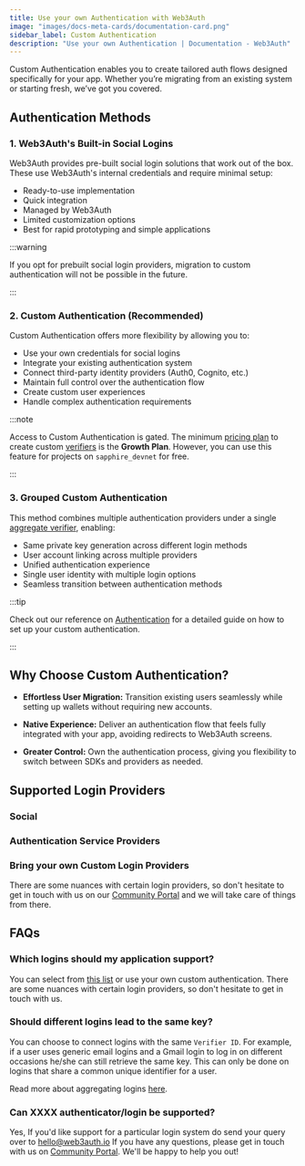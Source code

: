 ```yaml
---
title: Use your own Authentication with Web3Auth
image: "images/docs-meta-cards/documentation-card.png"
sidebar_label: Custom Authentication
description: "Use your own Authentication | Documentation - Web3Auth"
---
```



Custom Authentication enables you to create tailored auth flows designed specifically for your app.
Whether you’re migrating from an existing system or starting fresh, we’ve got you covered.

## Authentication Methods

### 1. Web3Auth's Built-in Social Logins

Web3Auth provides pre-built social login solutions that work out of the box. These use Web3Auth's
internal credentials and require minimal setup:

- Ready-to-use implementation
- Quick integration
- Managed by Web3Auth
- Limited customization options
- Best for rapid prototyping and simple applications

:::warning

If you opt for prebuilt social login providers, migration to custom authentication will not be
possible in the future.

:::

### 2. Custom Authentication (Recommended)

Custom Authentication offers more flexibility by allowing you to:

- Use your own credentials for social logins
- Integrate your existing authentication system
- Connect third-party identity providers (Auth0, Cognito, etc.)
- Maintain full control over the authentication flow
- Create custom user experiences
- Handle complex authentication requirements

:::note

Access to Custom Authentication is gated. The minimum
[pricing plan](https://web3auth.io/pricing.html) to create custom
[verifiers](/auth-provider-setup/verifiers) is the **Growth Plan**. However, you can use this
feature for projects on `sapphire_devnet` for free.

:::

### 3. Grouped Custom Authentication

This method combines multiple authentication providers under a single
[aggregate verifier](/auth-provider-setup/aggregate-verifier), enabling:

- Same private key generation across different login methods
- User account linking across multiple providers
- Unified authentication experience
- Single user identity with multiple login options
- Seamless transition between authentication methods

:::tip

Check out our reference on [Authentication](/authentication) for a detailed guide on how to set up
your custom authentication.

:::

## Why Choose Custom Authentication?

- **Effortless User Migration:** Transition existing users seamlessly while setting up wallets
  without requiring new accounts.

- **Native Experience:** Deliver an authentication flow that feels fully integrated with your app,
  avoiding redirects to Web3Auth screens.

- **Greater Control:** Own the authentication process, giving you flexibility to switch between SDKs
  and providers as needed.

## Supported Login Providers

### Social

<SocialTiles />

### Authentication Service Providers

<FederatedTiles />

### Bring your own Custom Login Providers

<BYOCustomJWTTiles />

There are some nuances with certain login providers, so don't hesitate to get in touch with us on
our [Community Portal](https://web3auth.io/community) and we will take care of things from there.

## FAQs

### Which logins should my application support?

You can select from [this list](/auth-provider-setup/#supported-auth-providers) or use your own
custom authentication. There are some nuances with certain login providers, so don't hesitate to get
in touch with us.

### Should different logins lead to the same key?

You can choose to connect logins with the same `Verifier ID`. For example, if a user uses generic
email logins and a Gmail login to log in on different occasions he/she can still retrieve the same
key. This can only be done on logins that share a common unique identifier for a user.

Read more about aggregating logins [here](/auth-provider-setup/aggregate-verifier).

### Can XXXX authenticator/login be supported?

Yes, If you'd like support for a particular login system do send your query over to
hello@web3auth.io If you have any questions, please get in touch with us on
[Community Portal](https://web3auth.io/community). We'll be happy to help you out!
